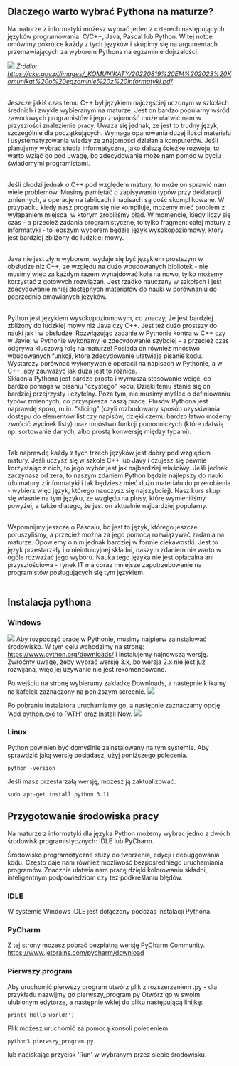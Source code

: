 ## Dlaczego warto wybrać Pythona na maturze?
Na maturze z informatyki możesz wybrać jeden z czterech następujących języków programowania: C/C++, Java, Pascal lub Python. W tej notce omówimy pokrótce każdy z tych języków i skupimy się na argumentach przemawiających za wyborem Pythona na egzaminie dojrzałości. 

![](https://i.imgur.com/HLMv2tA.png)
*Źródło: https://cke.gov.pl/images/_KOMUNIKATY/20220819%20EM%202023%20Komunikat%20o%20egzaminie%20z%20informatyki.pdf* <br/><br/>

Jeszcze jakiś czas temu C++ był językiem najczęściej uczonym w szkołach średnich i zwykle wybieranym na maturze. Jest on bardzo popularny wśród zawodowych programistów i jego znajomość może ułatwić nam w przyszłości znalezienie pracy. Uważa się jednak, że jest to trudny język, szczególnie dla początkujących. Wymaga opanowania dużej ilości materiału i usystematyzowania wiedzy ze znajomości działania komputerów. Jeśli planujemy wybrać studia informatyczne, jako dalszą ścieżkę rozwoju, to warto wziąć go pod uwagę, bo zdecydowanie może nam pomóc w byciu świadomymi programistami. <br/><br/>

Jeśli chodzi jednak o C++ pod względem matury, to może on sprawić nam wiele problemów. Musimy pamiętać o zapisywaniu typów przy deklaracji zmiennych, a operacje na tablicach i napisach są dość skomplikowane. W przypadku kiedy nasz program się nie kompiluje, możemy mieć problem z wyłapaniem miejsca, w którym zrobiliśmy błąd. W momencie, kiedy liczy się czas - a przecież zadania programistyczne, to tylko fragment całej matury z informatyki - to lepszym wyborem będzie język wysokopoziomowy, który jest bardziej zbliżony do ludzkiej mowy. <br/><br/>

Java nie jest złym wyborem, wydaje się być językiem prostszym w obsłudze niż C++, ze względu na dużo wbudowanych bibliotek - nie musimy więc za każdym razem wynajdować koła na nowo, tylko możemy korzystać z gotowych rozwiązań.  Jest rzadko nauczany w szkołach i jest zdecydowanie mniej dostępnych materiałów do nauki w porównaniu do poprzednio omawianych języków. <br/><br/>

Python jest językiem wysokopoziomowym, co znaczy, że jest bardziej zbliżony do ludzkiej mowy niż Java czy C++. Jest też dużo prostszy do nauki jak i w obsłudze. Rozwiązując zadanie w Pythonie kontra w C++ czy w Javie, w Pythonie wykonamy je zdecydowanie szybciej - a przecież czas odgrywa kluczową rolę na maturze! Posiada on również mnóstwo wbudowanych funkcji, które zdecydowanie ułatwiają pisanie kodu. Wystarczy porównać wykonywanie operacji na napisach w Pythonie, a w C++, aby zauważyć jak duża jest to różnica. <br/>
Składnia Pythona jest bardzo prosta i wymusza stosowanie wcięć, co bardzo pomaga w pisaniu "czystego" kodu. Dzięki temu stanie się on bardziej przejrzysty i czytelny. Poza tym, nie musimy myśleć o definiowaniu typów zmiennych, co przyspiesza naszą pracę. Plusów Pythona jest naprawdę sporo, m.in. "slicing" (czyli rozbudowany sposób uzyskiwania dostępu do elementów list czy napisów, dzięki czemu bardzo łatwo możemy zwrócić wycinek listy) oraz mnóstwo funkcji pomocniczych (które ułatwią np. sortowanie danych, albo prostą konwersję między typami).  <br/><br/>

Tak naprawdę każdy z tych trzech języków jest dobry pod względem matury.
Jeśli uczysz się w szkole C++ lub Javy i czujesz się pewnie korzystając z nich, to jego wybór jest jak najbardziej właściwy. Jeśli jednak zaczynasz od zera, to naszym zdaniem Python będzie najlepszy do nauki (do matury z informatyki i tak będziesz mieć dużo materiału do przerobienia - wybierz więc język, którego nauczysz się najszybciej). Nasz kurs skupi się własnie na tym języku, ze względu na plusy, które wymieniliśmy powyżej, a także dlatego, że jest on aktualnie najbardziej popularny. <br/><br/>

Wspomnijmy jeszcze o Pascalu, bo jest to język, którego jeszcze poruszyliśmy, a przecież można za jego pomocą rozwiązywać zadania na maturze. Opowiemy o nim jednak bardziej w formie ciekawostki. Jest to język przestarzały i o nieintuicyjnej składni, naszym zdaniem nie warto w ogóle rozważać jego wyboru. Nauka tego języka nie jest opłacalna ani przyszłościowa - rynek IT ma coraz mniejsze zapotrzebowanie na programistów posługujących się tym językiem. <br/><br/>

## Instalacja pythona

### Windows
![](https://i.imgur.com/dHtvgoA.png)
Aby rozpocząć pracę w Pythonie, musimy najpierw zainstalować środowisko. W tym celu wchodzimy na stronę: https://www.python.org/downloads/ i instalujemy najnowszą wersję. 
Zwróćmy uwagę, żeby wybrać wersję 3.x, bo wersja 2.x nie jest już rozwijana, więc jej używanie nie jest rekomendowane. 

Po wejściu na stronę wybieramy zakładkę Downloads, a następnie klikamy na kafelek zaznaczony na poniższym screenie. 
![](https://i.imgur.com/H61TxgC.png)

Po pobraniu instalatora uruchamiamy go, a następnie zaznaczamy opcję 'Add python.exe to PATH' oraz Install Now. 
![](https://i.imgur.com/02cWNKj.png)

### Linux
Python powinien być domyślnie zainstalowany na tym systemie. Aby sprawdzić jaką wersję posiadasz, użyj poniższego polecenia. 
```
python -version
```
Jeśli masz przestarzałą wersję, możesz ją zaktualizować.
```
sudo apt-get install python 3.11 
```
## Przygotowanie środowiska pracy
Na maturze z informatyki dla języka Python możemy wybrać jedno z dwóch środowisk programistycznych: IDLE lub PyCharm. 

Środowisko programistyczne służy do tworzenia, edycji i debuggowania kodu. Często daje nam również możliwość bezpośredniego uruchamiania programów. Znacznie ułatwia nam pracę dzięki kolorowaniu składni, inteligentnym podpowiedziom czy też podkreślaniu błędów. 

### IDLE 
W systemie Windows IDLE jest dołączony podczas instalacji Pythona. 

### PyCharm
Z tej strony możesz pobrać bezpłatną wersję PyCharm Community.
https://www.jetbrains.com/pycharm/download

### Pierwszy program
Aby uruchomić pierwszy program utwórz plik z rozszerzeniem .py - dla przykładu nazwijmy go pierwszy_program.py
Otwórz go w swoim ulubionym edytorze, a następnie wklej do pliku następującą linijkę:
```python=
print('Hello world!')
```
Plik możesz uruchomić za pomocą konsoli poleceniem
```
python3 pierwszy_program.py
```
lub naciskając przycisk 'Run' w wybranym przez siebie środowisku.